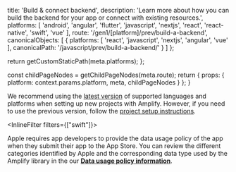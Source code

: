 
  title: 'Build & connect backend',
  description: 'Learn more about how you can build the backend for your app or connect with existing resources.',
  platforms: [
    'android',
    'angular',
    'flutter',
    'javascript',
    'nextjs',
    'react',
    'react-native',
    'swift',
    'vue'
  ],
  route: '/gen1/[platform]/prev/build-a-backend',
  canonicalObjects: [
    {
      platforms: [
        'react',
        'javascript',
        'nextjs',
        'angular',
        'vue'
      ],
      canonicalPath: '/javascript/prev/build-a-backend/'
    }
  ]
};

  return getCustomStaticPath(meta.platforms);
};

  const childPageNodes = getChildPageNodes(meta.route);
  return {
    props: {
      platform: context.params.platform,
      meta,
      childPageNodes
    }
  };
}

<Callout info>

We recommend using the [latest version](/[platform]/start/project-setup/) of supported languages and platforms when setting up new projects with Amplify. However, if you need to use the previous version, follow the [project setup instructions](/[platform]/prev/start/project-setup/).

</Callout>

<Overview childPageNodes={props.childPageNodes} />

<InlineFilter filters={["swift"]}>

<Callout info>

Apple requires app developers to provide the data usage policy of the app when they submit their app to the App Store. You can review the different categories identified by Apple and the corresponding data type used by the Amplify library in the our **[Data usage policy information](/[platform]/prev/build-a-backend/auth/data-usage-policy/)**.

</Callout>

</InlineFilter>
